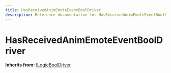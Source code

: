 ```yaml
---
title: HasReceivedAnimEmoteEventBoolDriver
description: Reference documentation for HasReceivedAnimEmoteEventBoolDriver meta class
---
```



# HasReceivedAnimEmoteEventBoolDriver

**Inherits from:** [ILogicBoolDriver](/classes/ilogicbooldriver)

<ClassDetails file="/db/classes/HasReceivedAnimEmoteEventBoolDriver.b60de2d9d334.json" />
